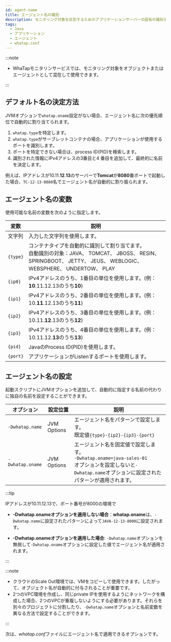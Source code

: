 ```yaml
---
id: agent-name
title: エージェント名の識別
description: モニタリング対象を区別するためのアプリケーションサーバーの固有の識別子設定について案内します。モニタリング対象システムの中からアプリケーションサーバーを正確に区別するために必須な設定です。サーバーのタイプ、IPなどの情報から自動的に名前を指定する方式と、ユーザーが直接whatap.confファイルやJVMオプションでエージェント名を設定する方法があります。
tags:
  - Java
  - アプリケーション
  - エージェント
  - whatap.conf
---
```



<Apmnamedescription />


<Agentnamewarning />

:::note

- WhaTapモニタリンサービスでは、モニタリング対象をオブジェクトまたはエージェントとして混在して使用できます。

:::

## デフォルト名の決定方法

JVMオプションで`whatap.oname`設定がない場合、エージェント名に次の優先順位で自動的に割り当てられます。

1. `whatap.type`を特定します。
2. `whatap.type`がサーブレットコンテナの場合、アプリケーションが使用するポートを識別します。
3. ポートを特定できない場合は、process ID(PID)を検索します。
4. 識別された情報にIPv4アドレスの3番目と4 番目を追加して、最終的に名前を決定します。

例えば、IPアドレスが10.11.**12**.**13**のサーバーで**Tomcat**が**8080**番ポートで起動した場合、`TC-12-13-8080`名でエージェント名が自動的に割り振られます。

## エージェント名の変数

使用可能な名前の変数を次のように指定します。

| 変数       | 説明                                                                                                                           |
| -------- | ---------------------------------------------------------------------------------------------------------------------------- |
| 文字列      | 入力した文字列を使用します。                                                                                                               |
| `{type}` | コンテナタイプを自動的に識別して割り当てます。<br/>自動識別の対象：JAVA、 TOMCAT、 JBOSS、 RESIN、 SPRINGBOOT、 JETTY、 JEUS、 WEBLOGIC、 WEBSPHERE、 UNDERTOW、 PLAY |
| `{ip0}`  | IPv4アドレスのうち、1番目の単位を使用します。(例：**10**.11.12.13のうち**10**)                                                     |
| `{ip1}`  | IPv4アドレスのうち、2番目の単位を使用します。(例：10.**11**.12.13のうち**11**)                                                     |
| `{ip2}`  | IPv4アドレスのうち、3番目の単位を使用します。(例：10.11.**12**.13のうち**12**)                                                     |
| `{ip3}`  | IPv4アドレスのうち、4番目の単位を使用します。(例：10.11.12.**13**のうち**13**)                                                     |
| `{pid}`  | JavaのProcess ID(PID)を使用します。                                                                               |
| `{port}` | アプリケーションがListenするポートを使用します。                                                                                                  |

## エージェント名の設定

起動スクリプトにJVMオプションを追加して、自動的に指定する名前の代わりに独自の名前を設定することができます。

<div class="c4-name">

| オプション            | 設定位置        | 説明                                                                                                                 |
| ---------------- | ----------- | ------------------------------------------------------------------------------------------------------------------ |
| `-Dwhatap.name`  | JVM Options | エージェント名をパターンで設定します。<br/>既定値`{type}-{ip2}-{ip3}-{port}`                                                             |
| `-Dwhatap.oname` | JVM Options | エージェント名を固定値で設定します。<br/>`-Dwhatap.oname=java-sales-01` <br/>オプションを設定しないと`-Dwhatap.name`オプションに設定されたパターンが適用されます。<br/> |

</div>

:::tip

IPアドレスが10.11.12.13で、ポート番号が8000の環境で

- **-Dwhatap.onameオプションを適用しない場合**：**whatap.oname**は、`-Dwhatap.name`に設定されたパターンによって`JAVA-12-13-8000`に設定されます。

- **-Dwhatap.onameオプションを適用した場合**: `-Dwhatap.name`オプションを無視して`-Dwhatap.oname`オプションに設定した値でエージェント名が適用されます。

:::

:::note

- クラウドのScale Out環境では、VMをコピーして使用できます。したがって、オブジェクト名が自動的に付与されることが重要です。
- 2つのVPC環境を作成し、同じprivate IPを使用するようにネットワークを構成した場合、2つのVPCが重複しないようにする必要があります。それらを別々のプロジェクトに分割したり、`-Dwhatap.name`オプションと名前変数を異なる方法で設定することができます。

:::

次は、*whatap.conf*ファイルにエージェント名で適用できるオプションです。


<Javaagentname />

